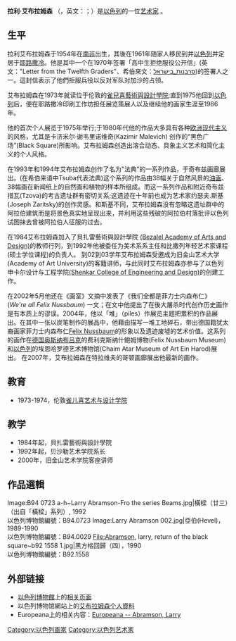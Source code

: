 {{Link style|time=2015-12-13T13:43:18+00:00}}
{{Infobox artist
| name = 拉利·艾布拉姆森
| Born = 南非
| image = Larry Abramson 2.jpg
| imagesize = 180px
| caption = 拉利·艾布拉姆森，2005年
| birth_date = 1954年
| birth_place = [[南非|南非]]
| | nationality = [[以色列|以色列]][[犹太人|犹太人]]
| field = [[绘画|绘画]]
| training = [[雀儿喜艺术与设计学院|雀儿喜艺术与设计学院]]
| movement = 以色列艺术运动
| works = 《Hevel》 (1989-1990)
| patrons =
| awards = 
}}
'''拉利·艾布拉姆森''' （{{lang-he|לארי אברמסון}}，英文：{{lang|en|Larry Abramson}}；{{bd|1954年||||}}）是[[以色列|以色列]]的一位[[艺术家|艺术家]] 。

==生平==

拉利艾布拉姆森于1954年在[[南非|南非]]出生，其後在1961年随家人移民到并[[以色列|以色列]]并定居于[[耶路撒冷|耶路撒冷]]。他是其中一个在1970年签署「高中生拒绝服役公开信」(英文："Letter from the Twelfth Graders"、希伯來文：[[:he:סרבנות_בישראל|סרבנות_בישראל]])的签署人之一。這封信表示了他們拒服兵役以反对军队对加沙的占领。

艾布拉姆森在1973年就读位于伦敦的[[雀兒喜藝術與設計學院|雀兒喜藝術與設計學院]];直到1975他回到[[以色列|以色列]]后，便在耶路撒冷印刷工作坊担任展览策展人以及继续他的画家生涯至1986年。

他的首次个人展览于1975年举行;于1980年代他的作品大多具有各种[[欧洲|欧洲]][[现代主义|现代主义]]的风格，尤其是卡济米尔·谢韦里诺维奇(Kazimir Malevich)
创作的“黑色广场”(Black Square)所影响。艾布拉姆森创造出溶合动态、具象主义艺术和简化主义的个人风格。

在1993年和1994年艾布拉姆森创作了名为"法典"的一系列作品，于奇布兹画廊展出。(在希伯来语中Tsuba代表法典)这个系列的作品由38幅关于自然风景的[[油画|油画]]、38幅画在新闻纸上的自然画和植物的样本所组成。而这一系列作品和附近奇布兹措瓦(Tzova)的考古遗址群有密切关系;这遗迹在十年前也成为艺术家约瑟夫.斯基(Joseph Zaritsky)的创作灵感。和斯基不同，艾布拉姆森没有忽略这遗址群中的阿拉伯建筑而是将景色真实地呈现出来，并利用这些残破的阿拉伯村落批评以色列试图抹去曾被阿拉伯人征服的过去。

在1984艾布拉姆森加入了貝扎雷藝術與設計學院 [[:en:Bezalel_Academy_of_Arts_and_Design|(Bezalel Academy of Arts and Design)]]的教师行列，到1992年他被委任为美术系系主任和比撒列年轻艺术家课程(硕士学位课程)的负责人。
到02到03学年艾布拉姆森受邀成为旧金山艺术大学(Academy of Art University)的客籍讲师，与此同时艾布拉姆森亦参与了以色列申卡尔设计与工程学院[[:en:Shenkar_College_of_Engineering_and_Design|(Shenkar College of Engineering and Design)]]的创建工作。
 
在2002年5月他还在《画室》文摘中发表了《我们全都是菲力士内森布仁》(''We're all Felix Nussbaum'') 一文；在文中他提出了在後大屠杀时代创作历史画作是有本质上的谬误。2004年，他以「堆」（piles）作展览主题把累积的作品展出。在其中一张以炭笔制作的展品中，他藉由描写一堆工地碎石，带出德国籍犹太裔画家菲力士内森布仁[[:en:Felix_Nussbaum|Felix Nussbaum]]的形象以及遗迹废墟的艺术价值。这系列的画作在[[德国|德国]][[奥斯纳布吕克|奥斯纳布吕克]]的费利克斯纳什鲍姆博物(Felix Nussbaum Museum)和[[以色列|以色列]]的埃恩哈罗德艺术博物馆(Chaim Atar Museum of Art Ein Harod)展出。
在2007年，艾布拉姆森在特拉维夫的哥顿画廊展出他最新的画作。

==教育 ==
*1973-1974，伦敦[[雀儿喜艺术与设计学院|雀儿喜艺术与设计学院]]

==教学==
* 1984年起，貝扎雷藝術與設計學院
* 1992年起，贝沙勒艺术学院系长
* 2000年，旧金山艺​​术学院客座讲师

==作品選輯==
<gallery>
Image:B94 0723 a-h~Larry Abramson-Fro the series Beams.jpg|橫樑（廿三）（出自「橫樑」系列）, 1992<br>以色列博物館編號：B94.0723
Image:Larry Abramson 002.jpg|亞伯(Hevel)，1989-1990<br>以色列博物館編號：B94.0029
File:Abramson, larry, return of the black square~b92 1558 1.jpg|黑方格回歸（四），1990<br>以色列博物館編號：B92.1558
</gallery>

==外部链接==
*[[以色列博物館|以色列博物館]]上的[http://www.imj.org.il/imagine/collections/results-free.asp?searchType=simple&words2=Larry+Abramson&Submit=Search 相关页面] {{Wayback|url=http://www.imj.org.il/imagine/collections/results-free.asp?searchType=simple&words2=Larry+Abramson&Submit=Search |date=20120321180720 }}
*以色列博物馆網站上的[https://web.archive.org/web/20110812143339/http://www.imj.org.il/artcenter/default.asp?artist=269918&list=A 艾布拉姆森个人資料]
*Europeana上的相关内容：[https://web.archive.org/web/20110930225324/http://www.europeana.eu/portal/brief-doc.html?start=1&view=table&query=%22Larry+Abramson%22 Europeana -- Abramson, Larry]

{{DEFAULTSORT:L}}
[[Category:以色列画家|Category:以色列画家]]
[[Category:以色列艺术家|Category:以色列艺术家]]